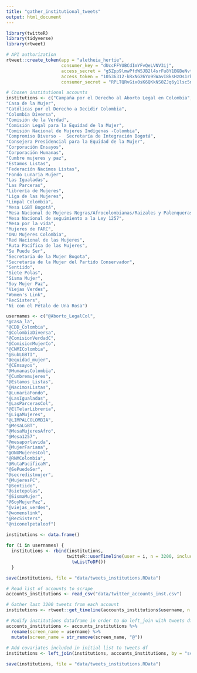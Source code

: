 ```yaml
---
title: "gather_institutional_tweets"
output: html_document
---
```


```r

library(twitteR)
library(tidyverse)
library(rtweet)

# API authorization 
rtweet::create_token(app = "aletheia_hertie", 
                     consumer_key = "dUccFFYUBCdImYFvQeLVNV3ij",
                     access_secret = "g5Zpp9lmwPfdW5JB2l4srFu8Y1BGBeNvt3BkDjcUaJJrk",
                     access_token = "10536312-kRxNG26Yo9SWavI8ksHzOs1rhw9PGA90Kp5ioIelD",
                     consumer_secret = "RPLTQRvGix0sK6QKkNS0ZJq6y1lsc5nR5OGDahV77mydUYTplq")

```

```r

# Chosen institutional accounts 
institutions <- c("Campaña por el Derecho al Aborto Legal en Colombia",
"Casa de la Mujer",
"Católicas por el Derecho a Decidir Colombia",
"Colombia Diversa",
"Comisión de la Verdad",
"Comisión Legal para la Equidad de la Mujer",
"Comisión Nacional de Mujeres Indígenas -Colombia",
"Compromiso Diverso -  Secretaría de Integración Bogotá",
"Consejera Presidencial para la Equidad de la Mujer",
"Corporación Ensayos",
"Corporación Humanas",
"Cumbre mujeres y paz",
"Estamos Listas",
"Federación Nacimos Listas",
"Fondo Lunaria Mujer",
"Las Igualadas",
"Las Parceras",
"Librería de Mujeres",
"Liga de las Mujeres",
"Limpal Colombia",
"Mesa LGBT Bogotá",
"Mesa Nacional de Mujeres Negras/Afrocolombianas/Raizales y Palenqueras",
"Mesa Nacional de seguimiento a la Ley 1257",
"Mesa por la vida",
"Mujeres de FARC",
"ONU Mujeres Colombia",
"Red Nacional de las Mujeres",
"Ruta Pacífica de las Mujeres",
"Se Puede Ser",
"Secretaria de la Mujer Bogota",
"Secretaria de la Mujer del Partido Conservador",
"Sentiido",
"Siete Polas",
"Sisma Mujer",
"Soy Mujer Paz",
"Viejas Verdes",
"Women's Link",
"RecSisters",
"Ni con el Pétalo de Una Rosa") 

usernames <- c("@Aborto_LegalCol",
"@casa_la",
"@CDD_Colombia",
"@ColombiaDiversa",
"@ComisionVerdadC",
"@ComisionMujerCo",
"@CNMIColombia",
"@SubLGBTI",
"@equidad_mujer",
"@CEnsayos",
"@HumanasColombia",
"@Cumbremujeres",
"@Estamos_Listas",
"@NacimosListas",
"@LunariaFondo",
"@LasIgualadas",
"@LasParcerasCol",
"@ElTelarLibreria",
"@LigaMujeres", 
"@LIMPALCOLOMBIA",
"@MesaLGBT", 
"@MesaMujeresAfro",
"@Mesa1257",
"@mesaporlavida",
"@MujerFariana",
"@ONUMujeresCol",
"@RNMColombia",
"@RutaPacificaM",
"@SePuedeSer",
"@secredistmujer",
"@MujeresPC",
"@Sentiido",
"@sietepolas",
"@SismaMujer",
"@SoyMujerPaz",
"@viejas_verdes",
"@womenslink",
"@RecSisters",
"@niconelpetaloof")
              
institutions <- data.frame()

for (i in usernames) {
  institutions <- rbind(institutions, 
                       twitteR::userTimeline(user = i, n = 3200, includeRts = TRUE) %>%
                         twListToDF())
  }

save(institutions, file = "data/tweets_institutions.RData")

```


```r

# Read list of accounts to scrape 
accounts_institutions <- read_csv("data/twitter_accounts_inst.csv")

# Gather last 3200 tweets from each account 
institutions <- rtweet::get_timeline(accounts_institutions$username, n = 3200)

# Modify institutions dataframe in order to do left_join with tweets df
accounts_institutions <- accounts_institutions %>% 
  rename(screen_name = username) %>% 
  mutate(screen_name = str_remove(screen_name, "@"))
  
# Add covariates included in initial list to tweets df 
institutions <- left_join(institutions, accounts_institutions, by = "screen_name")

save(institutions, file = "data/tweets_institutions.RData")

```